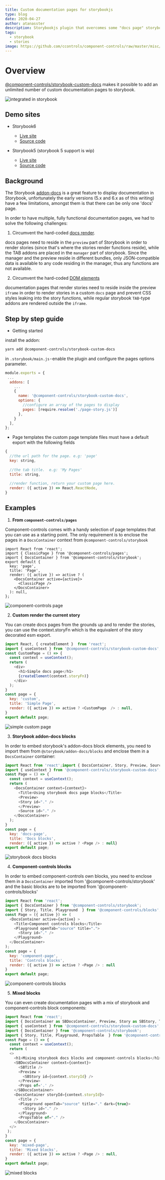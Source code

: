 ```yaml
---
title: Custom documentation pages for storybookjs
type: blog
date: 2020-04-27
author: atanasster
description: Storybookjs plugin that overcomes some "docs page" storybook architecture flaws to display multiple documentation pages.
tags:
  - storybook
  - stories
image: https://github.com/ccontrols/component-controls/raw/master/misc/storybook-custom-docs/images/component-controls-blocks.jpg
---
```



# Overview

[@component-controls/storybook-custom-docs](https://github.com/ccontrols/component-controls/tree/master/misc/storybook-custom-docs) makes it possible to add an unlimited number of custom documentation pages to storybook.

![integrated in storybook](https://github.com/ccontrols/component-controls/raw/master/misc/storybook-custom-docs/images/custom-docs-pages.gif)

## Demo sites

* Storybook6
  - [Live site](https://custom-pages-storybook-6.netlify.app)
  - [Source code](https://github.com/ccontrols/component-controls/tree/master/examples/custom-pages-storybook-6)

* Storybook5 (storybook 5 support is wip)
  - [Live site](https://custom-pages-storybook-5.netlify.app/)
  - [Source code](https://github.com/ccontrols/component-controls/tree/master/examples/custom-pages-storybook-5)


## Background

The Storybook [addon-docs](https://github.com/storybookjs/storybook/tree/next/addons/docs) is a great feature to display documentation in Storybook, unfortunately the early versions (5.x and 6.x as of this writing) have a few limitations, amongst them is that there can be only one 'docs' page.

In order to have multiple, fully functional documentation pages, we had to solve the following challenges:

1. Circumvent the hard-coded [docs render](https://github.com/storybookjs/storybook/blob/855815293b59412eea2b57f20eaa02982fcb5360/lib/core/src/client/preview/StoryRenderer.tsx#L168).

docs pages need to reside in the `preview` part of Storybook in order to render stories (since that's where the stories render functions reside), while the TAB addons are placed in the `manager` part of storybook. Since the manager and the preview reside in different bundles, only JSON-compatible data is available to any code residing in the manager, thus any functions are not available.

2. Circumvent the hard-coded [DOM elements](https://github.com/storybookjs/storybook/blob/855815293b59412eea2b57f20eaa02982fcb5360/lib/core/src/server/templates/index.ejs#L31)

documentation pages that render stories need to reside inside the preview `iframe` in order to render stories in a custom `docs` page and prevent CSS styles leaking into the story functions, while regular storybook `TAB`-type addons are rendered outside the `iframe`.

## Step by step guide

- Getting started

install the addon:

```bash
yarn add @component-controls/storybook-custom-docs
```

in `.storybook/main.js` - enable the plugin and configure the pages options parameter.

```js
module.exports = {
 ...
  addons: [
    ...
    {
      name: '@component-controls/storybook-custom-docs',
      options: {
        //configure an array of the pages to display
        pages: [require.resolve('./page-story.js')]
      }, 
    }
  ],
};
```

- Page templates
the custom page template files must have a default export with the following fields

```js
{
  //the url path for the page. e.g: 'page'
  key: string,
 
  //the tab title.  e.g: 'My Pages'
  title: string,
  
  //render function, return your custom page here.
  render: ({ active }) => React.ReactNode,
}
```

## Examples

1. **From `component-controls/pages`**

Component-controls comes with a handy selection of page templates that you can use as a starting point. The only requirement is to enclose the pages in a `DocsContainer` context from `@component-controls/storybook`

```
import React from 'react';
import { ClassicPage } from '@component-controls/pages';
import { DocsContainer } from '@component-controls/storybook';
export default {
  key: 'page',
  title: 'Page',
  render: ({ active }) => active ? (
    <DocsContainer active={active}>
      <ClassicPage />
    </DocsContainer>
  ): null,
};
```

![component-controls page](https://github.com/ccontrols/component-controls/raw/master/misc/storybook-custom-docs/images/custom-page.jpeg)

2. **Custom render the current story**

You can create docs pages from the grounds up and to render the stories, you can use the context.storyFn which is the equivalent of the story decorated esm export.

```js
import React, { createElement }  from 'react';
import { useContext } from '@component-controls/storybook-custom-docs';
const CustomPage = () => {
  const context = useContext();
  return (
    <div>
      <h1>Simple docs page</h1>
      {createElement(context.storyFn)}
    </div>
  );
}
const page = {
  key: 'custom',
  title: 'Simple Page',
  render: ({ active }) => active ? <CustomPage  /> : null,
}
export default page;
```
![simple custom page](https://github.com/ccontrols/component-controls/raw/master/misc/storybook-custom-docs/images/simple-page.jpg)

3. **Storybook addon-docs blocks**

In order to embed storybook's addon-docs block elements, you need to import them from `@storybook/addon-docs/blocks` and enclose them in a `DocsContainer` container:

```js
import React from 'react';import { DocsContainer, Story, Preview, Source, Title } from '@storybook/addon-docs/blocks';
import { useContext } from '@component-controls/storybook-custom-docs';
const Page = () => {
  const context = useContext();
  return (
    <DocsContainer context={context}>
      <Title>Using storybook docs page blocks</Title>
      <Preview>
      <Story id="." />
      </Preview>
      <Source id="." />
    </DocsContainer>
  );
}
const page = {
  key: 'docs-page',
  title: 'Docs blocks',
  render: ({ active }) => active ? <Page /> : null}
export default page;
```
![storybook docs blocks](https://github.com/ccontrols/component-controls/raw/master/misc/storybook-custom-docs/images/docs-blocks.jpg)

4. **Component-controls blocks**

In order to embed component-controls own blocks, you need to enclose them in a `DocsContainer` imported from '@component-controls/storybook' and the basic blocks are to be imported from '@component-controls/blocks'

```js
import React from 'react';
import { DocsContainer } from '@component-controls/storybook';
import { Story, Title, Playground  } from '@component-controls/blocks';
const Page = ({ active }) => (
  <DocsContainer active={active} >
    <Title>Component controls blocks</Title>
    <Playground openTab="source" title=".">
      <Story id="." />
    </Playground>
  </DocsContainer>
);
const page = {
  key: 'component-page',
  title: 'Controls blocks',
  render: ({ active }) => active ? <Page /> : null
}
export default page;
```
![component-controls blocks](https://github.com/ccontrols/component-controls/raw/master/misc/storybook-custom-docs/images/component-controls-blocks.jpg)


5. **Mixed blocks**

You can even create documentation pages with a mix of storybook and component-controls block components:
```js
import React from 'react';
import { DocsContainer as SBDocsContainer, Preview, Story as SBStory, Title as SBTitle, Props} from '@storybook/addon-docs/blocks';
import { useContext } from '@component-controls/storybook-custom-docs';
import { DocsContainer } from '@component-controls/storybook';
import { Story, Title, Playground, PropsTable  } from '@component-controls/blocks';
const Page = () => {
  const context = useContext();
  return (
  <>
    <h1>Mixing storybook docs blocks and component-controls blocks</h1>
    <SBDocsContainer context={context}>
      <SBTitle />
      <Preview >
        <SBStory id={context.storyId} />
      </Preview>
      <Props of='.' />
    </SBDocsContainer>
    <DocsContainer storyId={context.storyId}>
      <Title />
      <Playground openTab="source" title="." dark={true}>
        <Story id="." />
      </Playground>
      <PropsTable of="." />
    </DocsContainer>
  </>
 );
}
const page = {
  key: 'mixed-page',
  title: 'Mixed blocks',
  render: ({ active }) => active ? <Page /> : null,
}
export default page;
```
![mixed blocks](https://github.com/ccontrols/component-controls/raw/master/misc/storybook-custom-docs/images/mixed-blocks.jpg)

